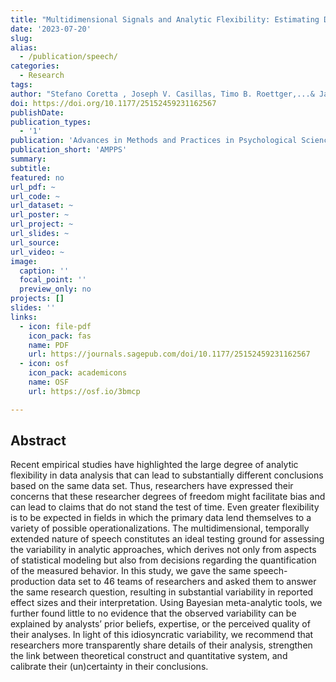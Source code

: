```yaml
---
title: "Multidimensional Signals and Analytic Flexibility: Estimating Degrees of Freedom in Human-Speech Analyses"
date: '2023-07-20'
slug: 
alias:
  - /publication/speech/
categories:
  - Research
tags:
author: "Stefano Coretta , Joseph V. Casillas, Timo B. Roettger,...& Jason Geller"
doi: https://doi.org/10.1177/25152459231162567
publishDate:
publication_types:
  - '1'
publication: 'Advances in Methods and Practices in Psychological Science'
publication_short: 'AMPPS'
summary:
subtitle: 
featured: no
url_pdf: ~
url_code: ~
url_dataset: ~
url_poster: ~
url_project: ~
url_slides: ~
url_source: 
url_video: ~
image:
  caption: ''
  focal_point: ''
  preview_only: no
projects: []
slides: ''
links:
  - icon: file-pdf
    icon_pack: fas
    name: PDF
    url: https://journals.sagepub.com/doi/10.1177/25152459231162567
  - icon: osf
    icon_pack: academicons
    name: OSF
    url: https://osf.io/3bmcp

---
```


## Abstract

Recent empirical studies have highlighted the large degree of analytic flexibility in data analysis that can lead to substantially different conclusions based on the same data set. Thus, researchers have expressed their concerns that these researcher degrees of freedom might facilitate bias and can lead to claims that do not stand the test of time. Even greater flexibility is to be expected in fields in which the primary data lend themselves to a variety of possible operationalizations. The multidimensional, temporally extended nature of speech constitutes an ideal testing ground for assessing the variability in analytic approaches, which derives not only from aspects of statistical modeling but also from decisions regarding the quantification of the measured behavior. In this study, we gave the same speech-production data set to 46 teams of researchers and asked them to answer the same research question, resulting in substantial variability in reported effect sizes and their interpretation. Using Bayesian meta-analytic tools, we further found little to no evidence that the observed variability can be explained by analysts’ prior beliefs, expertise, or the perceived quality of their analyses. In light of this idiosyncratic variability, we recommend that researchers more transparently share details of their analysis, strengthen the link between theoretical construct and quantitative system, and calibrate their (un)certainty in their conclusions.
